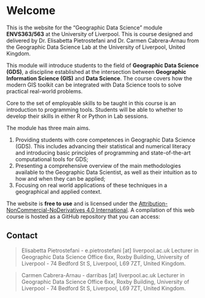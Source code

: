# Welcome {.unnumbered}

This is the website for the "Geographic Data Science" module **ENVS363/563** at the University of Liverpool. This is course designed and delivered by Dr. Elisabetta Pietrostefani and Dr. Carmen Cabrera-Arnau from the Geographic Data Science Lab at the University of Liverpool, United Kingdom.

This module will introduce students to the field of **Geographic Data Science (GDS)**, a discipline established at the intersection between **Geographic Information Science (GIS)** and **Data Science**. The course covers how the modern GIS toolkit can be integrated with Data Science tools to solve practical real-world problems.

Core to the set of employable skills to be taught in this course is an introduction to programming tools. Students will be able to whether to develop their skills in either R or Python in Lab sessions.

The module has three main aims.

(1) Providing students with core competences in Geographic Data Science (GDS). This includes advancing their statistical and numerical literacy and introducing basic principles of programming and state-of-the-art computational tools for GDS;
(2) Presenting a comprehensive overview of the main methodologies available to the Geographic Data Scientist, as well as their intuition as to how and when they can be applied;
(3) Focusing on real world applications of these techniques in a geographical and applied context.

The website is **free to use** and is licensed under the [Attribution-NonCommercial-NoDerivatives 4.0 International](https://creativecommons.org/licenses/by-nc-nd/4.0/). A compilation of this web course is hosted as a GitHub repository that you can access:

## Contact {.unnumbered}

> Elisabetta Pietrostefani - e.pietrostefani \[at\] liverpool.ac.uk Lecturer in Geographic Data Science Office 6xx, Roxby Building, University of Liverpool - 74 Bedford St S, Liverpool, L69 7ZT, United Kingdom.

> Carmen Cabrera-Arnau - darribas \[at\] liverpool.ac.uk Lecturer in Geographic Data Science Office 6xx, Roxby Building, University of Liverpool - 74 Bedford St S, Liverpool, L69 7ZT, United Kingdom.
